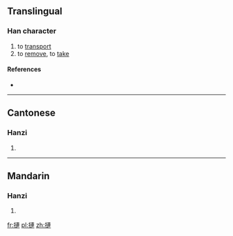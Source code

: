 ==Translingual==

===Han character===
{{Han char|rn=64|rad=手|as=11|sn=14|four=5503<sub>0</sub>|canj=手卜十十 (QYJJ), X手卜十十 (XQYJJ)|ids=⿰[[扌]][[連]]}}

# to [[transport]]
# to [[remove]], to [[take]]

====References====
* {{Han ref|kx=0449.340|dkj=12584|dj=0800.180|hdz=31942.100|uh=6459|ud=25689|bh=E1F1|bd=57841}}

----

==Cantonese==

===Hanzi===
{{yue-hanzi|jyut=}}

# {{defn|lang=yue|sort=手11}}

----

==Mandarin==

===Hanzi===
{{cmn-hanzi|pin=[[lí]] ([[li2]]), [[liǎn]] ([[lian3]])|wg=li<sup>2</sup>, lien<sup>3</sup>}}

# {{defn|lang=cmn|sort=手11}}

[[fr:摙]]
[[pl:摙]]
[[zh:摙]]